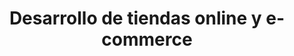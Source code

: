 ---
layout: ../../layouts/MarkdownLayout.astro
title: Desarrollo de tiendas online y e-commerce
description: ¿Necesitas vender en internet y quieres que un diseñador web realice tu proyecto? Éste servicio integral de diseño de tiendas online es para ti.
---